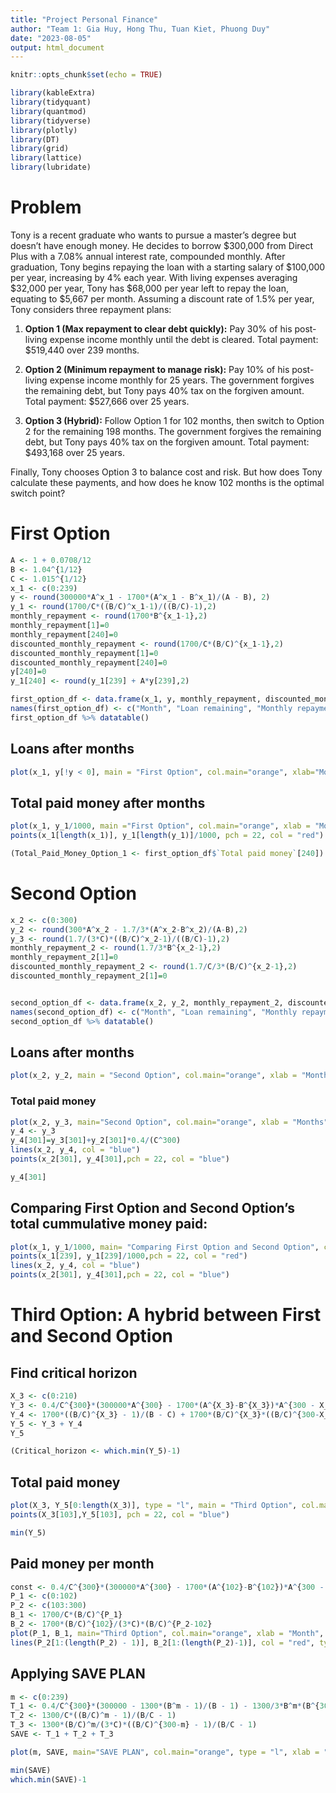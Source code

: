 ```yaml
---
title: "Project Personal Finance"
author: "Team 1: Gia Huy, Hong Thu, Tuan Kiet, Phuong Duy"
date: "2023-08-05"
output: html_document
---
```


```r
knitr::opts_chunk$set(echo = TRUE)
```

```r
library(kableExtra)
library(tidyquant)
library(quantmod)
library(tidyverse)
library(plotly)
library(DT)
library(grid)
library(lattice)
library(lubridate)
```

# Problem

Tony is a recent graduate who wants to pursue a master’s degree but doesn’t have enough money. 
He decides to borrow \$300,000 from Direct Plus with a 7.08% annual interest rate, compounded monthly. 
After graduation, Tony begins repaying the loan with a starting salary of $100,000 per year, increasing by 4% each year. 
With living expenses averaging \$32,000 per year, Tony has \$68,000 per year left to repay the loan, equating to $5,667 per month. 
Assuming a discount rate of 1.5% per year, Tony considers three repayment plans:

1. **Option 1 (Max repayment to clear debt quickly):** Pay 30% of his post-living expense income monthly until the debt is cleared. 
   Total payment: $519,440 over 239 months.
   
2. **Option 2 (Minimum repayment to manage risk):** Pay 10% of his post-living expense income monthly for 25 years. 
   The government forgives the remaining debt, but Tony pays 40% tax on the forgiven amount. 
   Total payment: $527,666 over 25 years.

3. **Option 3 (Hybrid):** Follow Option 1 for 102 months, then switch to Option 2 for the remaining 198 months. 
   The government forgives the remaining debt, but Tony pays 40% tax on the forgiven amount. 
   Total payment: $493,168 over 25 years.

Finally, Tony chooses Option 3 to balance cost and risk. But how does Tony calculate these payments, and how does he know 102 months is the optimal switch point?


# First Option



```r
A <- 1 + 0.0708/12
B <- 1.04^{1/12}
C <- 1.015^{1/12}
x_1 <- c(0:239)
y <- round(300000*A^x_1 - 1700*(A^x_1 - B^x_1)/(A - B), 2)
y_1 <- round(1700/C*((B/C)^x_1-1)/((B/C)-1),2)
monthly_repayment <- round(1700*B^{x_1-1},2)
monthly_repayment[1]=0
monthly_repayment[240]=0
discounted_monthly_repayment <- round(1700/C*(B/C)^{x_1-1},2)
discounted_monthly_repayment[1]=0
discounted_monthly_repayment[240]=0
y[240]=0
y_1[240] <- round(y_1[239] + A*y[239],2)

first_option_df <- data.frame(x_1, y, monthly_repayment, discounted_monthly_repayment, y_1)
names(first_option_df) <- c("Month", "Loan remaining", "Monthly repayment", "Discounted monthly repayment","Total paid money")
first_option_df %>% datatable()
```



## Loans after months

```r
plot(x_1, y[!y < 0], main = "First Option", col.main="orange", xlab="Months", ylab="Loans after months", type = "l", col ="red")
```


## Total paid money after months

```r
plot(x_1, y_1/1000, main ="First Option", col.main="orange", xlab = "Months", ylab="Total paid money after months (thousand $)", xlim = c(0,250), ylim = c(0,550), type ="l", col="red",las = 0)
points(x_1[length(x_1)], y_1[length(y_1)]/1000, pch = 22, col = "red")
```

```r
(Total_Paid_Money_Option_1 <- first_option_df$`Total paid money`[240])
```




# Second Option


```r
x_2 <- c(0:300)
y_2 <- round(300*A^x_2 - 1.7/3*(A^x_2-B^x_2)/(A-B),2)
y_3 <- round(1.7/(3*C)*((B/C)^x_2-1)/((B/C)-1),2)
monthly_repayment_2 <- round(1.7/3*B^{x_2-1},2)
monthly_repayment_2[1]=0
discounted_monthly_repayment_2 <- round(1.7/C/3*(B/C)^{x_2-1},2)
discounted_monthly_repayment_2[1]=0


second_option_df <- data.frame(x_2, y_2, monthly_repayment_2, discounted_monthly_repayment_2, y_3)
names(second_option_df) <- c("Month", "Loan remaining", "Monthly repayment", "Discounted monthly repayment","Total paid Money")
second_option_df %>% datatable()
```







## Loans after months

```r
plot(x_2, y_2, main = "Second Option", col.main="orange", xlab = "Months", ylab = "Loans after month (thousand $)", type = "l", las = 0, col = "blue")
```

### Total paid money

```r
plot(x_2, y_3, main="Second Option", col.main="orange", xlab = "Months", ylab = "Total paid money (thousands $)", ylim = c(0,600), type = "l", las = 0, col = "blue")
y_4 <- y_3
y_4[301]=y_3[301]+y_2[301]*0.4/(C^300)
lines(x_2, y_4, col = "blue")
points(x_2[301], y_4[301],pch = 22, col = "blue")
```

```r
y_4[301]
```


## Comparing First Option and Second Option's total cummulative money paid:

```r
plot(x_1, y_1/1000, main= "Comparing First Option and Second Option", col.main = "orange",xlab = "Months", ylab="Paid money after months (thousands $)", ylim= c(0,600), xlim = c(0,300), type ="l", col="red", las = 0)
points(x_1[239], y_1[239]/1000,pch = 22, col = "red")
lines(x_2, y_4, col = "blue")
points(x_2[301], y_4[301],pch = 22, col = "blue")
```





# Third Option: A hybrid between First and Second Option

## Find critical horizon

```r
X_3 <- c(0:210)
Y_3 <- 0.4/C^{300}*(300000*A^{300} - 1700*(A^{X_3}-B^{X_3})*A^{300 - X_3}/(A-B) - 1700 * B^{X_3}* (A^{300 - X_3} - B^{300 - X_3})/(3*A-3*B))
Y_4 <- 1700*((B/C)^{X_3} - 1)/(B - C) + 1700*(B/C)^{X_3}*((B/C)^{300-X_3} - 1)/(3*B - 3*C)
Y_5 <- Y_3 + Y_4
Y_5
```


```r
(Critical_horizon <- which.min(Y_5)-1)
```
## Total paid money

```r
plot(X_3, Y_5[0:length(X_3)], type = "l", main = "Third Option", col.main="orange", xlab = "X", ylab = "Total money paid with each X ($)", col = "darkblue")
points(X_3[103],Y_5[103], pch = 22, col = "blue")
```


```r
min(Y_5)
```


## Paid money per month

```r
const <- 0.4/C^{300}*(300000*A^{300} - 1700*(A^{102}-B^{102})*A^{300 - 102}/(A-B) - 1700 * B^{102}* (A^{300 - 102} - B^{300 - 102})/(3*A-3*B))
P_1 <- c(0:102)
P_2 <- c(103:300)
B_1 <- 1700/C*(B/C)^{P_1}
B_2 <- 1700*(B/C)^{102}/(3*C)*(B/C)^{P_2-102}
plot(P_1, B_1, main="Third Option", col.main="orange", xlab = "Month", ylab = "Paid money per month ($)", type = "l", col = "red", xlim = c(0,310), ylim = c(0,4000))
lines(P_2[1:(length(P_2) - 1)], B_2[1:(length(P_2)-1)], col = "red", type = "l")
```

## Applying SAVE PLAN
```r
m <- c(0:239)
T_1 <- 0.4/C^{300}*(300000 - 1300*(B^m - 1)/(B - 1) - 1300/3*B^m*(B^{300 - m} - 1)/(B - 1))
T_2 <- 1300/C*((B/C)^m - 1)/(B/C - 1)
T_3 <- 1300*(B/C)^m/(3*C)*((B/C)^{300-m} - 1)/(B/C - 1)
SAVE <- T_1 + T_2 + T_3

plot(m, SAVE, main="SAVE PLAN", col.main="orange", type = "l", xlab = "X", ylab = "Total money paid with each X ($)", col = "darkblue")

```

```r
min(SAVE)
which.min(SAVE)-1
```


